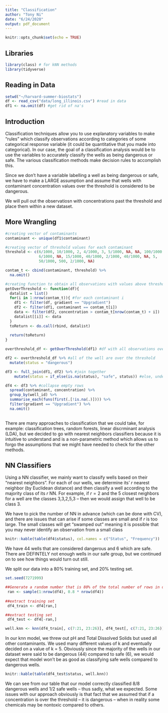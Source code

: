 ```yaml
---
title: "Classification"
author: "Tony Ni"
date: "6/24/2020"
output: pdf_document
---
```


```r
knitr::opts_chunk$set(echo = TRUE)
```

## Libraries

```r
library(class) # for kNN methods
library(tidyverse)
```


## Reading in Data

```r
setwd("~/harvard-summer-biostats")
df <- read_csv("data/long_illinois.csv") #read in data
df1 <- na.omit(df) #get rid of na's
```

## Introduction

Classification techniques allow you to use explanatory variables to make "rules" which classify observations according to categories of some categorical response variable (it could be quantitative that you made into categorical). In our case, the goal of a classification analysis would be to use the variables to accurately classify the wells as being dangerous or safe. The various classification methods make decision rules to accomplish this. 

Since we don't have a variable labelling a well as being dangerous or safe, we have to make a LARGE assumption and assume that wells with contaminant concentration values over the threshold is considered to be dangerous.

We will pull out the observatiosn with concentrations past the threshold and place them within a new dataset.

## More Wrangling

```r
#creating vector of contaminants
contaminant <- unique(df1$contaminant)

#creating vector of threshold values for each contaminant
threshold <- c(6/1000, 10/1000, 2, 4/1000, 3, 5/1000, NA, NA, 100/1000, 
               6/1000, NA, 15/1000, 40/1000, 2/1000, 40/1000, NA, 5, 
               50/1000, 500, 2/1000, NA)

contam_t <- cbind(contaminant, threshold) %>%
  na.omit()

#creating function to obtain all observations with values above threshold
getOverThreshold <- function(df){
  datalist = list()
  for(i in 1:nrow(contam_t)){ #for each contaminant i
    df1 <- filter(df, gradient == "Upgradient")
    df2 <- filter(df1, contaminant == contam_t[i])
    data <- filter(df2, concentration > contam_t[nrow(contam_t) + i])
    datalist[[i]] <- data
  }
  toReturn <- do.call(rbind, datalist)
  
  return(toReturn)
}

overthreshold_df <- getOverThreshold(df1) #df with all observations over threshold value

df2 <- overthreshold_df %>% #all of the well are over the threshold
  mutate(status = "dangerous")

df3 <- full_join(df1, df2) %>% #join together
    mutate(status = if_else(is.na(status), "safe", status)) #else, under

df4 <- df3 %>% #collapse empty rows
  spread(contaminant, concentration) %>%
  group_by(well_id) %>%
  summarise_each(funs(first(.[!is.na(.)]))) %>%
  filter(gradient == "Upgradient") %>%
  na.omit()
  
```

There are many approaches to classification that we could take, for example: classification trees, random forests, linear discrminant analysis (LDA), but we decided to go with nearest neighbors classifiers because it is intuitive to understand and is a non-parametric method which allows us to forgo the assumptions that we might have needed to check for the other methods.

## NN Classifiers

Using a NN classifier, we mainly want to classify wells based on their "nearest neighbors". For each of our wells, we determine its' $r$ nearest neighbor (by Euclidean distance) and then classify a well according to the majority class of its $r$ NN. For example, if $r=2$ and the 5 closest neighbors for a well are the classes 3,3,2,5,3 -- then we would assign that well to be class 3.

We have to pick the number of NN in advance (which can be done with CV), and there are issues that can arise if some classes are small and if $r$ is too large. The small classes will get "swamped out" meaning it is possible that you may never identify an observation from a small class

```r
knitr::kable(table(df4$status), col.names = c("Status", "Frequency"))
```

We have 44 wells that are considered dangerous and 6 which are safe. There are DEFINTELY not enough wells in our safe group, but we continued on to see how things would turn out still.

We split our data into a 80% training set, and 20% testing set.

```r
set.seed(7271999)

##Generate a random number that is 80% of the total number of rows in dataset.
 ran <- sample(1:nrow(df4), 0.8 * nrow(df4)) 
 
##extract training set
 df4_train <- df4[ran,] 

##extract testing set
 df4_test <- df4[-ran,] 
```

```r
well.knn <- knn(df4_train[, c(7:21, 23:26)], df4_test[, c(7:21, 23:26)], df4_train$status, k = 5, prob = T)
```

In our knn model, we threw out pH and Total Dissolved Solids but used all other contaminants. We used many different values of k and eventually decided on a value of k = 5. Obviously since the majority of the wells in our dataset were said to be dangerous (44) compared to safe (6), we would expect that model won't be as good as classifying safe wells compared to dangerous wells. 

```r
knitr::kable(table(df4_test$status, well.knn))
```

We can see from our table that our model correctly classified 8/8 dangerous wells and 1/2 safe wells -- thus sadly, what we expected. Some issues with our approach obviously is that fact that we assumed that if a concentration is over the threshold -- it is dangerous -- when in reality some chemicals may be nontoxic compared to others. 